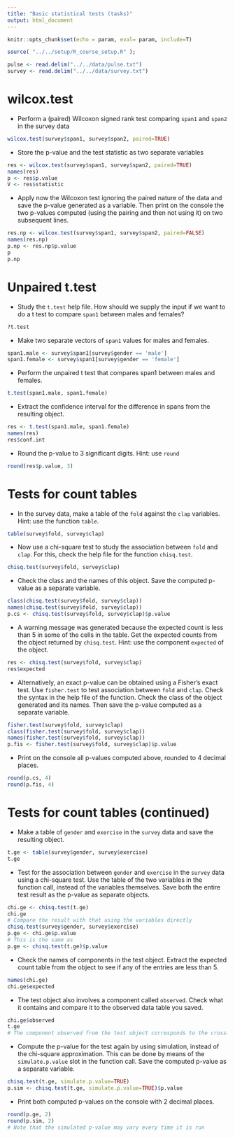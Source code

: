 ```yaml
---
title: "Basic statistical tests (tasks)"
output: html_document
---
```

```r
knitr::opts_chunk$set(echo = param, eval= param, include=T)
```


```r
source( "../../setup/R_course_setup.R" );
```

```r
pulse <- read.delim("../../data/pulse.txt")
survey <- read.delim("../../data/survey.txt")
```

# wilcox.test {#S3}

- Perform a (paired) Wilcoxon signed rank test comparing `span1` and `span2` in the survey data

```r
wilcox.test(survey$span1, survey$span2, paired=TRUE)
```

- Store the p-value and the test statistic as two separate variables

```r
res <- wilcox.test(survey$span1, survey$span2, paired=TRUE)
names(res)
p <- res$p.value
V <- res$statistic
```

- Apply now the Wilcoxon test ignoring the paired nature of the data and save the p-value generated as a variable. Then print on the console the two p-values computed (using the pairing and then not using it) on two subsequent lines.


```r
res.np <- wilcox.test(survey$span1, survey$span2, paired=FALSE)
names(res.np)
p.np <- res.np$p.value
p
p.np
```

# Unpaired t.test

- Study the `t.test` help file. How should we supply the input if we want to do a t test to compare `span1` between males and females?

```r
?t.test
```

- Make two separate vectors of `span1` values for males and females.
```r
span1.male <- survey$span1[survey$gender == 'male']
span1.female <- survey$span1[survey$gender == 'female']
```

- Perform the unpaired t test that compares span1 between males and females.

```r
t.test(span1.male, span1.female)
```

- Extract the confidence interval for the difference in spans from the resulting object.
```r
res <- t.test(span1.male, span1.female)
names(res)
res$conf.int
```

- Round the p-value to 3 significant digits. Hint: use `round`
```r
round(res$p.value, 3)
```


# Tests for count tables 

- In the survey data, make a table of the `fold` against the `clap` variables. Hint: use the function `table`.
```r
table(survey$fold, survey$clap)
```

- Now use a chi-square test to study the association between `fold` and `clap`. For this, check the help file for the function `chisq.test`.  

```r
chisq.test(survey$fold, survey$clap)
```

- Check the class and the names of this object. Save the computed p-value as a separate variable.

```r
class(chisq.test(survey$fold, survey$clap))
names(chisq.test(survey$fold, survey$clap))
p.cs <- chisq.test(survey$fold, survey$clap)$p.value
```

- A warning message was generated  because the expected count is less than 5 in some of the cells in the table. Get the expected counts from the object returned by `chisq.test`. Hint: use the component `expected` of the object.

```r
res <- chisq.test(survey$fold, survey$clap)
res$expected
```


- Alternatively, an exact p-value can be obtained using a Fisher's exact test. Use `fisher.test` to test association between `fold` and `clap`. Check the syntax in the help file of the function. Check the class of the object generated and its names. Then save the p-value computed as a separate variable.

```r
fisher.test(survey$fold, survey$clap)
class(fisher.test(survey$fold, survey$clap))
names(fisher.test(survey$fold, survey$clap))
p.fis <- fisher.test(survey$fold, survey$clap)$p.value
```

- Print on the console all p-values computed above, rounded to 4 decimal places.

```r
round(p.cs, 4)
round(p.fis, 4)
```

# Tests for count tables (continued)

- Make a table of `gender` and `exercise` in the `survey` data and save the resulting object.

```r
t.ge <- table(survey$gender, survey$exercise)
t.ge
```

- Test for the association between `gender` and `exercise` in the `survey` data using a chi-square test. Use the table of the two variables in the function call, instead of the variables themselves. Save both the entire test result as the p-value as separate objects.

```r
chi.ge <- chisq.test(t.ge)
chi.ge
# Compare the result with that using the variables directly
chisq.test(survey$gender, survey$exercise)
p.ge <- chi.ge$p.value
# This is the same as
p.ge <- chisq.test(t.ge)$p.value
```

- Check the names of components in the test object. Extract the expected count table from the object to see if any of the entries are less than 5.

```r
names(chi.ge)
chi.ge$expected
```

- The test object also involves a component called `observed`. Check what it contains and compare it to the observed data table you saved.

```r
chi.ge$observed
t.ge
# The component observed from the test object corresponds to the cross-table of the variables used
```

- Compute the p-value for the test again by using simulation, instead of the chi-square approximation. This can be done by means of the `simulate.p.value` slot  in the function call. Save the computed p-value as a separate variable. 

```r
chisq.test(t.ge, simulate.p.value=TRUE)
p.sim <- chisq.test(t.ge, simulate.p.value=TRUE)$p.value
```


- Print both computed p-values on the console with 2 decimal places.

```r
round(p.ge, 2)
round(p.sim, 2)
# Note that the simulated p-value may vary every time it is run
```

